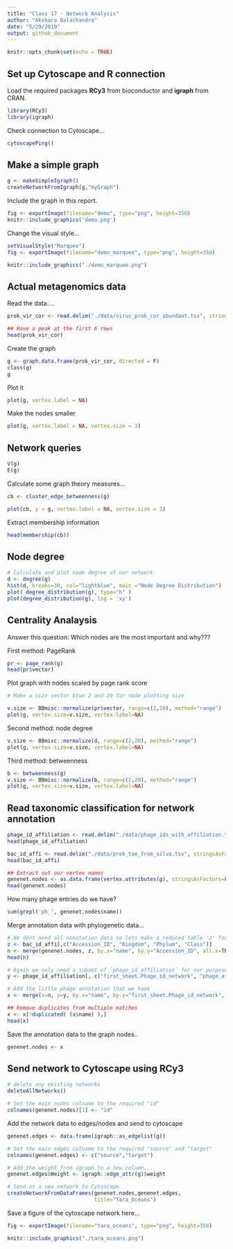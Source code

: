 ```yaml
---
title: "Class 17 - Network Analysis"
author: "Akshara Balachandra"
date: "5/29/2019"
output: github_document
---
```


```r
knitr::opts_chunk$set(echo = TRUE)
```

## Set up Cytoscape and R connection

Load the required packages **RCy3** from bioconductor and **igraph** from CRAN.

```r
library(RCy3)
library(igraph)
```

Check connection to Cytoscape...

```r
cytoscapePing()
```


## Make a simple graph
```r
g <- makeSimpleIgraph()
createNetworkFromIgraph(g,"myGraph")
```

Include the graph in this report.

```r
fig <- exportImage(filename="demo", type="png", height=350)
knitr::include_graphics('demo.png')
```

Change the visual style...

```r
setVisualStyle("Marquee")
fig <- exportImage(filename="demo_marquee", type="png", height=350)

knitr::include_graphics("./demo_marquee.png")
```


## Actual metagenomics data

Read the data....
```r
prok_vir_cor <- read.delim("./data/virus_prok_cor_abundant.tsv", stringsAsFactors = FALSE)

## Have a peak at the first 6 rows
head(prok_vir_cor)
```


Create the graph
```r
g <- graph.data.frame(prok_vir_cor, directed = F)
class(g)
g
```



Plot it
```r
plot(g, vertex.label = NA)
```


Make the nodes smaller
```r
plot(g, vertex.label = NA, vertex.size = 3)
```


## Network queries

```r
V(g)
E(g)
```


Calculate some graph theory measures...

```r
cb <- cluster_edge_betweenness(g)
```

```r
plot(cb, y = g, vertex.label = NA, vertex.size = 3)
```


Extract membership information
```r
head(membership(cb))
```


## Node degree
```r
# Calculate and plot node degree of our network
d <- degree(g)
hist(d, breaks=30, col="lightblue", main ="Node Degree Distribution")
plot( degree_distribution(g), type="h" )
plot(degree_distribution(g), log = 'xy')
```

## Centrality Analaysis
Answer this question: Which nodes are the most important and why???

First method: PageRank

```r
pr <- page_rank(g)
head(pr$vector)
```


Plot graph with nodes scaled by page rank score

```r
# Make a size vector btwn 2 and 20 for node plotting size

v.size <- BBmisc::normalize(pr$vector, range=c(2,20), method="range")
plot(g, vertex.size=v.size, vertex.label=NA)
```

Second method: node degree
```r
v.size <- BBmisc::normalize(d, range=c(2,20), method="range")
plot(g, vertex.size=v.size, vertex.label=NA)
```

Third method: betweenness

```r
b <- betweenness(g)
v.size <- BBmisc::normalize(b, range=c(2,20), method="range")
plot(g, vertex.size=v.size, vertex.label=NA)
```


## Read taxonomic classification for network annotation

```r
phage_id_affiliation <- read.delim("./data/phage_ids_with_affiliation.tsv")
head(phage_id_affiliation)

bac_id_affi <- read.delim("./data/prok_tax_from_silva.tsv", stringsAsFactors = FALSE)
head(bac_id_affi)
```


```r
## Extract out our vertex names
genenet.nodes <- as.data.frame(vertex.attributes(g), stringsAsFactors=FALSE)
head(genenet.nodes)
```

How many phage entries do we have?

```r
sum(grepl('ph_', genenet.nodes$name))
```

Merge annotation data with phylogenetic data...

```r
# We dont need all annotation data so lets make a reduced table 'z' for merging
z <- bac_id_affi[,c("Accession_ID", "Kingdom", "Phylum", "Class")]
n <- merge(genenet.nodes, z, by.x="name", by.y="Accession_ID", all.x=TRUE)
head(n)

# Again we only need a subset of `phage_id_affiliation` for our purposes
y <- phage_id_affiliation[, c("first_sheet.Phage_id_network", "phage_affiliation","Tax_order", "Tax_subfamily")]

# Add the little phage annotation that we have
x <- merge(x=n, y=y, by.x="name", by.y="first_sheet.Phage_id_network", all.x=TRUE)

## Remove duplicates from multiple matches
x <- x[!duplicated( (x$name) ),]
head(x)
```

Save the annotation data to the graph nodes..

```r
genenet.nodes <- x
```

## Send network to Cytoscape using RCy3
```r
# delete any existing networks
deleteAllNetworks()
```


```r
# Set the main nodes colname to the required "id" 
colnames(genenet.nodes)[1] <- "id"
```

Add the network data to edges/nodes and send to cytoscape

```r
genenet.edges <- data.frame(igraph::as_edgelist(g))

# Set the main edges colname to the required "source" and "target" 
colnames(genenet.edges) <- c("source","target")

# Add the weight from igraph to a new column...
genenet.edges$Weight <- igraph::edge_attr(g)$weight

# Send as a new network to Cytoscape
createNetworkFromDataFrames(genenet.nodes,genenet.edges, 
                            title="Tara_Oceans")
```


Save a figure of the cytoscape network here...

```r
fig <- exportImage(filename="tara_oceans", type="png", height=350)

knitr::include_graphics("./tara_oceans.png")
```